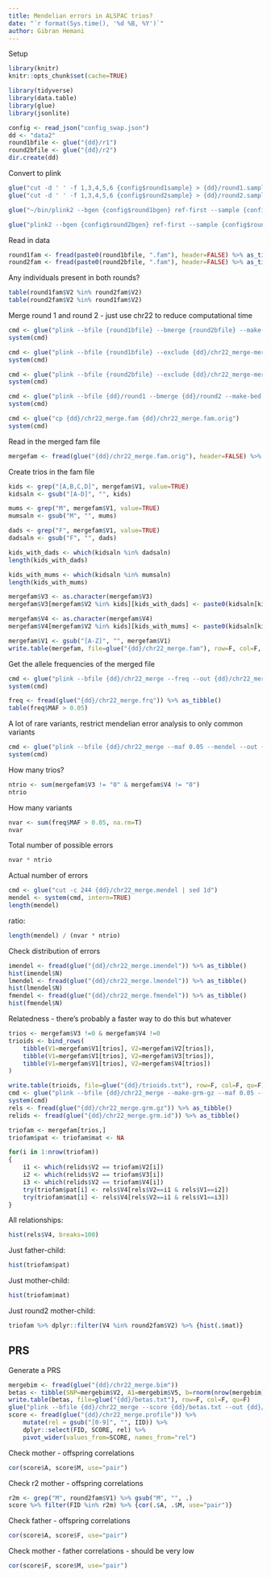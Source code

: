 ```yaml
---
title: Mendelian errors in ALSPAC trios?
date: "`r format(Sys.time(), '%d %B, %Y')`"
author: Gibran Hemani
---
```


Setup

```r
library(knitr)
knitr::opts_chunk$set(cache=TRUE)

library(tidyverse)
library(data.table)
library(glue)
library(jsonlite)

config <- read_json("config_swap.json")
dd <- "data2"
round1bfile <- glue("{dd}/r1")
round2bfile <- glue("{dd}/r2")
dir.create(dd)
```

Convert to plink

```r
glue("cut -d ' ' -f 1,3,4,5,6 {config$round1sample} > {dd}/round1.sample") %>% system()
glue("cut -d ' ' -f 1,3,4,5,6 {config$round2sample} > {dd}/round2.sample") %>% system()

glue("~/bin/plink2 --bgen {config$round1bgen} ref-first --sample {config$round1sample} --maf 0.1 --make-bed --out {round1bfile} --missing-code 0 --set-all-var-ids @:#") %>% system()

glue("plink2 --bgen {config$round2bgen} ref-first --sample {config$round2sample} --maf 0.1 --make-bed --out {round2bfile} --set-all-var-ids @:#") %>% system()
```


Read in data

```r
round1fam <- fread(paste0(round1bfile, ".fam"), header=FALSE) %>% as_tibble()
round2fam <- fread(paste0(round2bfile, ".fam"), header=FALSE) %>% as_tibble()
```

Any individuals present in both rounds?

```r
table(round1fam$V2 %in% round2fam$V2)
table(round2fam$V2 %in% round1fam$V2)
````

Merge round 1 and round 2 - just use chr22 to reduce computational time

```r
cmd <- glue("plink --bfile {round1bfile} --bmerge {round2bfile} --make-bed --out {dd}/chr22_merge")
system(cmd)

cmd <- glue("plink --bfile {round1bfile} --exclude {dd}/chr22_merge-merge.missnp --make-bed --out {dd}/round1")
system(cmd)

cmd <- glue("plink --bfile {round2bfile} --exclude {dd}/chr22_merge-merge.missnp --make-bed --out {dd}/round2")
system(cmd)

cmd <- glue("plink --bfile {dd}/round1 --bmerge {dd}/round2 --make-bed --out {dd}/chr22_merge")
system(cmd)

cmd <- glue("cp {dd}/chr22_merge.fam {dd}/chr22_merge.fam.orig")
system(cmd)
```

Read in the merged fam file

```r
mergefam <- fread(glue("{dd}/chr22_merge.fam.orig"), header=FALSE) %>% as_tibble()
```

Create trios in the fam file

```r
kids <- grep("[A,B,C,D]", mergefam$V1, value=TRUE)
kidsaln <- gsub("[A-D]", "", kids)

mums <- grep("M", mergefam$V1, value=TRUE)
mumsaln <- gsub("M", "", mums)

dads <- grep("F", mergefam$V1, value=TRUE)
dadsaln <- gsub("F", "", dads)

kids_with_dads <- which(kidsaln %in% dadsaln)
length(kids_with_dads)

kids_with_mums <- which(kidsaln %in% mumsaln)
length(kids_with_mums)

mergefam$V3 <- as.character(mergefam$V3)
mergefam$V3[mergefam$V2 %in% kids][kids_with_dads] <- paste0(kidsaln[kids_with_dads], "F")

mergefam$V4 <- as.character(mergefam$V4)
mergefam$V4[mergefam$V2 %in% kids][kids_with_mums] <- paste0(kidsaln[kids_with_mums], "M")

mergefam$V1 <- gsub("[A-Z]", "", mergefam$V1)
write.table(mergefam, file=glue("{dd}/chr22_merge.fam"), row=F, col=F, qu=F)
```

Get the allele frequencies of the merged file

```r
cmd <- glue("plink --bfile {dd}/chr22_merge --freq --out {dd}/chr22_merge")
system(cmd)

freq <- fread(glue("{dd}/chr22_merge.frq")) %>% as_tibble()
table(freq$MAF > 0.05)
```

A lot of rare variants, restrict mendelian error analysis to only common variants

```r
cmd <- glue("plink --bfile {dd}/chr22_merge --maf 0.05 --mendel --out {dd}/chr22_merge")
system(cmd)
```

How many trios?

```r
ntrio <- sum(mergefam$V3 != "0" & mergefam$V4 != "0")
ntrio
```

How many variants

```r
nvar <- sum(freq$MAF > 0.05, na.rm=T)
nvar
```

Total number of possible errors

```r
nvar * ntrio
```

Actual number of errors


```r
cmd <- glue("cut -c 244 {dd}/chr22_merge.mendel | sed 1d")
mendel <- system(cmd, intern=TRUE)
length(mendel)
```

ratio:

```r
length(mendel) / (nvar * ntrio)
```

Check distribution of errors

```r
imendel <- fread(glue("{dd}/chr22_merge.imendel")) %>% as_tibble()
hist(imendel$N)
lmendel <- fread(glue("{dd}/chr22_merge.lmendel")) %>% as_tibble()
hist(lmendel$N)
fmendel <- fread(glue("{dd}/chr22_merge.fmendel")) %>% as_tibble()
hist(fmendel$N)
```

Relatedness - there's probably a faster way to do this but whatever

```r
trios <- mergefam$V3 !=0 & mergefam$V4 !=0
trioids <- bind_rows(
	tibble(V1=mergefam$V1[trios], V2=mergefam$V2[trios]),
	tibble(V1=mergefam$V1[trios], V2=mergefam$V3[trios]),
	tibble(V1=mergefam$V1[trios], V2=mergefam$V4[trios])
)

write.table(trioids, file=glue("{dd}/trioids.txt"), row=F, col=F, qu=F)
cmd <- glue("plink --bfile {dd}/chr22_merge --make-grm-gz --maf 0.05 --keep {dd}/trioids.txt --out {dd}/chr22_merge")
system(cmd)
rels <- fread(glue("{dd}/chr22_merge.grm.gz")) %>% as_tibble()
relids <- fread(glue("{dd}/chr22_merge.grm.id")) %>% as_tibble()

triofam <- mergefam[trios,]
triofam$pat <- triofam$mat <- NA

for(i in 1:nrow(triofam))
{
	i1 <- which(relids$V2 == triofam$V2[i])
	i2 <- which(relids$V2 == triofam$V3[i])
	i3 <- which(relids$V2 == triofam$V4[i])
	try(triofam$pat[i] <- rels$V4[rels$V2==i1 & rels$V1==i2])
	try(triofam$mat[i] <- rels$V4[rels$V2==i1 & rels$V1==i3])
}
```

All relationships:

```r
hist(rels$V4, breaks=100)
```

Just father-child:

```r
hist(triofam$pat)
```

Just mother-child:

```r
hist(triofam$mat)
```

Just round2 mother-child:

```r
triofam %>% dplyr::filter(V4 %in% round2fam$V2) %>% {hist(.$mat)}
```

## PRS

Generate a PRS

```r
mergebim <- fread(glue("{dd}/chr22_merge.bim"))
betas <- tibble(SNP=mergebim$V2, A1=mergebim$V5, b=rnorm(nrow(mergebim)))
write.table(betas, file=glue("{dd}/betas.txt"), row=F, col=F, qu=F)
glue("plink --bfile {dd}/chr22_merge --score {dd}/betas.txt --out {dd}/chr22_merge") %>% system()
score <- fread(glue("{dd}/chr22_merge.profile")) %>% 
	mutate(rel = gsub("[0-9]", "", IID)) %>%
	dplyr::select(FID, SCORE, rel) %>%	
	pivot_wider(values_from=SCORE, names_from="rel")
```

Check mother - offspring correlations

```r
cor(score$A, score$M, use="pair")
```

Check r2 mother - offspring correlations

```r
r2m <- grep("M", round2fam$V1) %>% gsub("M", "", .)
score %>% filter(FID %in% r2m) %>% {cor(.$A, .$M, use="pair")}
```

Check father - offspring correlations

```r
cor(score$A, score$F, use="pair")
```

Check mother - father correlations - should be very low

```r
cor(score$F, score$M, use="pair")
```

